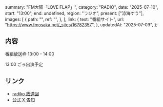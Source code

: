  summary: "FM大阪「LOVE FLAP」",
  category: "RADIO",
  date: "2025-07-10",
  start: "13:00",
  end: undefined,
  region: "ラジオ",
  present: ["涼海すう"],
  images: [
    {
      path: "",
      ref: "",
    },
  ],
  link: {
    text: "番組サイト",
    url: "https://www.fmosaka.net/_sites/16782357",
  },
  updatedAt: "2025-07-09",
};

## 内容

番組放送枠 13:00 - 14:00

13:00 ごろ出演予定

## リンク

- [radiko 放送回](https://radiko.jp/share/?sid=FMO&t=20250710130000)
- [公式 X 告知](https://x.com/takanenofficial/status/1942871358289195370)
